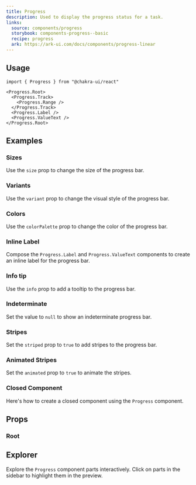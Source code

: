 ```yaml
---
title: Progress
description: Used to display the progress status for a task.
links:
  source: components/progress
  storybook: components-progress--basic
  recipe: progress
  ark: https://ark-ui.com/docs/components/progress-linear
---
```


<ExampleTabs name="progress-basic" />

## Usage

```tsx
import { Progress } from "@chakra-ui/react"
```

```tsx
<Progress.Root>
  <Progress.Track>
    <Progress.Range />
  </Progress.Track>
  <Progress.Label />
  <Progress.ValueText />
</Progress.Root>
```

## Examples

### Sizes

Use the `size` prop to change the size of the progress bar.

<ExampleTabs name="progress-with-sizes" />

### Variants

Use the `variant` prop to change the visual style of the progress bar.

<ExampleTabs name="progress-with-variants" />

### Colors

Use the `colorPalette` prop to change the color of the progress bar.

<ExampleTabs name="progress-with-colors" />

### Inline Label

Compose the `Progress.Label` and `Progress.ValueText` components to create an
inline label for the progress bar.

<ExampleTabs name="progress-with-inline-label" />

### Info tip

Use the `info` prop to add a tooltip to the progress bar.

<ExampleTabs name="progress-with-label-info" />

### Indeterminate

Set the value to `null` to show an indeterminate progress bar.

<ExampleTabs name="progress-indeterminate" />

### Stripes

Set the `striped` prop to `true` to add stripes to the progress bar.

<ExampleTabs name="progress-with-stripes" />

### Animated Stripes

Set the `animated` prop to `true` to animate the stripes.

<ExampleTabs name="progress-with-animated-stripes" />

### Closed Component

Here's how to create a closed component using the `Progress` component.

<ExampleCode name="progress-closed-component" />

## Props

### Root

<PropTable component="Progress" part="Root" />

## Explorer

Explore the `Progress` component parts interactively. Click on parts in the
sidebar to highlight them in the preview.

<Explorer name="progress-basic" />
